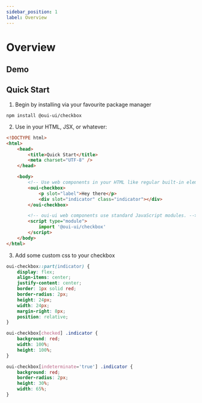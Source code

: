 ```yaml
---
sidebar_position: 1
label: Overview
---
```


# Overview


## Demo

<Checkbox />

<!-- How do I manage attributes, and pass them down to templates? -->

## Quick Start

1. Begin by installing via your favourite package manager

`npm install @oui-ui/checkbox`

2. Use in your HTML, JSX, or whatever:

```html
<!DOCTYPE html>
<html>
    <head>
        <title>Quick Start</title>
        <meta charset="UTF-8" />
    </head>

    <body>
        <!-- Use web components in your HTML like regular built-in elements. -->
        <oui-checkbox>
            <p slot="label">Hey there</p>
            <div slot="indicator" class="indicator"></div>
        </oui-checkbox>

        <!-- oui-ui web components use standard JavaScript modules. -->
        <script type="module">
            import '@oui-ui/checkbox'
        </script>
    </body>
</html>
```

3. Add some custom css to your checkbox

```css
oui-checkbox::part(indicator) {
    display: flex;
    align-items: center;
    justify-content: center;
    border: 1px solid red;
    border-radius: 2px;
    height: 24px;
    width: 24px;
    margin-right: 8px;
    position: relative;
}

oui-checkbox[checked] .indicator {
    background: red;
    width: 100%;
    height: 100%;
}

oui-checkbox[indeterminate='true'] .indicator {
    background: red;
    border-radius: 2px;
    height: 30%;
    width: 65%;
}
```
